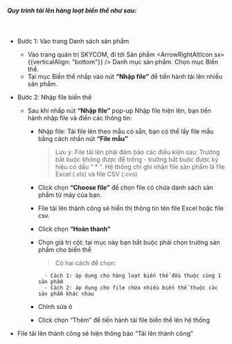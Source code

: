 
##### Quy trình tải lên hàng loạt biến thể như sau:

<br />

- Bước 1: Vào trang Danh sách sản phẩm
  - Vào trang quản trị SKYCOM, đi tới Sản phẩm <ArrowRightAltIcon sx={{verticalAlign: "bottom"}} /> Danh mục sản phẩm. Chọn mục Biến thể.
  - Tại mục Biến thể nhấp vào nút **“Nhập file”** để tiến hành tải lên nhiều sản phẩm.
- Bước 2: Nhập file biến thể

  - Sau khi nhấp nút **“Nhập file”** pop-up Nhập file hiện lên, bạn tiến hành nhập file và điền các thông tin:

    - Nhập file: Tải file lên theo mẫu có sẵn, bạn có thể lấy file mẫu bằng cách nhấn nút **“File mẫu”**

      > Lưu ý: File tải lên phải đảm bảo các điều kiện sau: Trường bắt buộc không được để trống - trường bắt buộc được ký hiệu có dấu “ \* ”.
      > Hệ thống chỉ ghi nhận file sản phẩm là file Excel (.xls) và file CSV (.cvs)

    - Click chọn **“Choose file”** để chọn file có chứa danh sách sản phẩm từ máy của bạn.
    - File tải lên thành công sẽ hiển thị thông tin tên file Excel hoặc file csv.
    - Click chọn **“Hoàn thành”**
    - Chọn giá trị cột: tại mục này bạn bắt buộc phải chọn trường sản phẩm cho biến thể

      > Có hai cách để chọn:

            - Cách 1: áp dụng cho hàng loạt biến thể đều thuộc cùng 1 sản phẩm
            - Cách 2: áp dụng cho file chứa nhiều biến thể thuộc các sản phẩm khác nhau

    - Chỉnh sửa ô
    - Click chọn “Thêm” để tiến hành tải file biến thể lên hệ thống

- File tải lên thành công sẽ hiện thông báo “Tải lên thành công”
